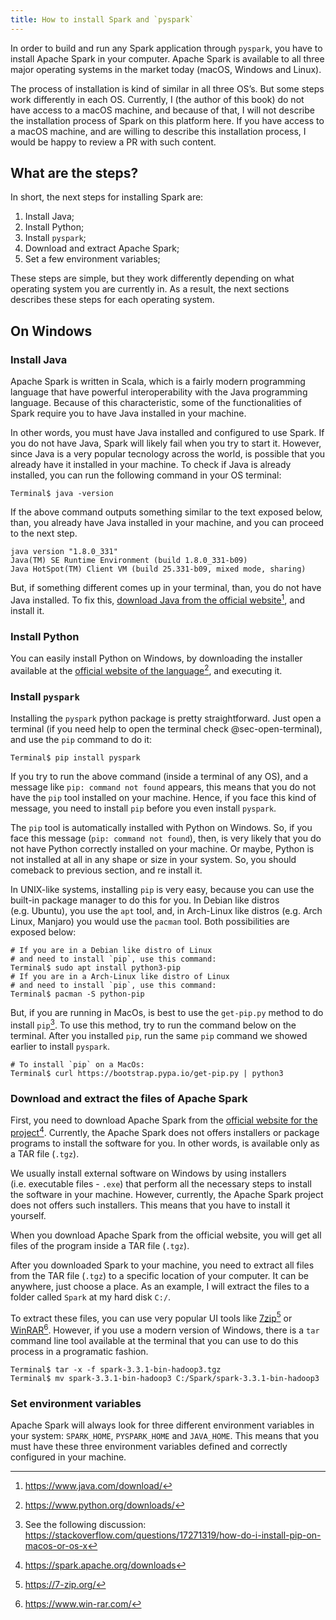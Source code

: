 ```yaml
---
title: How to install Spark and `pyspark`
---
```


In order to build and run any Spark application through `pyspark`, you have to install Apache Spark in your computer. Apache Spark is available to all three major operating systems in the market today (macOS, Windows and Linux). 

The process of installation is kind of similar in all three OS's. But some steps work differently in each OS. Currently, I (the author of this book) do not have access to a macOS machine, and because of that, I will not describe the installation process of Spark on this platform here. If you have access to a macOS machine, and are willing to describe this installation process, I would be happy to review a PR with such content.



## What are the steps?

In short, the next steps for installing Spark are:

1. Install Java;
2. Install Python;
3. Install `pyspark`;
2. Download and extract Apache Spark;
3. Set a few environment variables;

These steps are simple, but they work differently depending on what operating system you are currently in. As a result, the next sections describes these steps for each operating system. 


## On Windows


### Install Java

Apache Spark is written in Scala, which is a fairly modern programming language that have powerful interoperability with the Java programming language. Because of this characteristic, some of the functionalities of Spark require you to have Java installed in your machine. 

In other words, you must have Java installed and configured to use Spark. If you do not have Java, Spark will likely fail when you try to start it. However, since Java is a very popular tecnology across the world, is possible that you already have it installed in your machine. To check if Java is already installed, you can run the following command in your OS terminal:

```terminal
Terminal$ java -version
```

If the above command outputs something similar to the text exposed below, than, you already have Java installed in your machine, and you can proceed to the next step.

```
java version "1.8.0_331"
Java(TM) SE Runtime Environment (build 1.8.0_331-b09)
Java HotSpot(TM) Client VM (build 25.331-b09, mixed mode, sharing)
```

But, if something different comes up in your terminal, than, you do not have Java installed. To fix this, [download Java from the official website](https://www.java.com/download/)^[<https://www.java.com/download/>], and install it.


### Install Python

You can easily install Python on Windows, by downloading the installer available at the [official website of the language](https://www.python.org/downloads/)^[<https://www.python.org/downloads/>], and executing it.


### Install `pyspark`

Installing the `pyspark` python package is pretty straightforward. Just open a terminal (if you need help to open the terminal check @sec-open-terminal), and use the `pip` command to do it:

```terminal
Terminal$ pip install pyspark
```

If you try to run the above command (inside a terminal of any OS), and a message like `pip: command not found` appears, this means that you do not have the `pip` tool installed on your machine. Hence, if you face this kind of message, you need to install `pip` before you even install `pyspark`.

The `pip` tool is automatically installed with Python on Windows. So, if you face this message (`pip: command not found`), then, is very likely that you do not have Python correctly installed on your machine. Or maybe, Python is not installed at all in any shape or size in your system. So, you should comeback to previous section, and re install it.

In UNIX-like systems, installing `pip` is very easy, because you can use the built-in package manager to do this for you. In Debian like distros (e.g. Ubuntu), you use the `apt` tool, and, in Arch-Linux like distros (e.g. Arch Linux, Manjaro) you would use the `pacman` tool. Both possibilities are exposed below:

```terminal
# If you are in a Debian like distro of Linux
# and need to install `pip`, use this command:
Terminal$ sudo apt install python3-pip
# If you are in a Arch-Linux like distro of Linux
# and need to install `pip`, use this command:
Terminal$ pacman -S python-pip
```

But, if you are running in MacOs, is best to use the `get-pip.py` method to do install `pip`^[See the following discussion: <https://stackoverflow.com/questions/17271319/how-do-i-install-pip-on-macos-or-os-x>]. To use this method, try to run the command below on the terminal. After you installed `pip`, run the same `pip` command we showed earlier to install `pyspark`.

```terminal
# To install `pip` on a MacOs:
Terminal$ curl https://bootstrap.pypa.io/get-pip.py | python3
```





### Download and extract the files of Apache Spark

First, you need to download Apache Spark from the [official website for the project](https://spark.apache.org/downloads)^[<https://spark.apache.org/downloads>]. Currently, the Apache Spark does not offers installers or package programs to install the software for you. In other words,  is available only as a TAR file (`.tgz`).

We usually install external software on Windows by using installers (i.e. executable files - `.exe`) that perform all the necessary steps to install the software in your machine. However, currently, the Apache Spark project does not offers such installers. This means that you have to install it yourself.

When you download Apache Spark from the official website, you will get all files of the program inside a TAR file (`.tgz`).

After you downloaded Spark to your machine, you need to extract all files from the TAR file (`.tgz`) to a specific location of your computer. It can be anywhere, just choose a place. As an example, I will extract the files to a folder called `Spark` at my hard disk `C:/`. 

To extract these files, you can use very popular UI tools like [7zip](https://7-zip.org/)^[<https://7-zip.org/>] or [WinRAR](https://www.win-rar.com/)^[<https://www.win-rar.com/>]. However, if you use a modern version of Windows, there is a `tar` command line tool available at the terminal that you can use to do this process in a programatic fashion.

```terminal
Terminal$ tar -x -f spark-3.3.1-bin-hadoop3.tgz
Terminal$ mv spark-3.3.1-bin-hadoop3 C:/Spark/spark-3.3.1-bin-hadoop3
```


### Set environment variables

Apache Spark will always look for three different environment variables in your system: `SPARK_HOME`, `PYSPARK_HOME` and `JAVA_HOME`. This means that you must have these three environment variables defined and correctly configured in your machine.